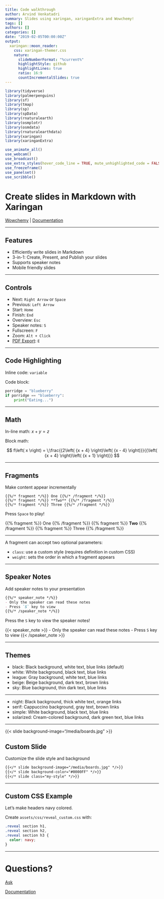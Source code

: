 ```yaml
---
title: Code walkthrough
author: Arvind Venkatadri
summary: Slides using xaringan, xaringanExtra and Wowchemy!
tags: []
authors: []
categories: []
date: "2019-02-05T00:00:00Z"
output:
  xaringan::moon_reader:
    css: xaringan-themer.css
    nature:
      slideNumberFormat: "%current%"
      highlightStyle: github
      highlightLines: true
      ratio: 16:9
      countIncrementalSlides: true
---
```

```r
library(tidyverse)
library(palmerpenguins)
library(sf)
library(tmap)
library(sp)
library(spData)
library(rnaturalearth)
library(osmplotr)
library(osmdata)
library(rnaturalearthdata)
library(xaringan)
library(xaringanExtra)
```

```r
use_animate_all()
use_webcam()
use_broadcast()
use_extra_styles(hover_code_line = TRUE, mute_unhighlighted_code = FALSE)
use_freezeframe()
use_panelset()
use_scribble()
```

# Create slides in Markdown with Xaringan

[Wowchemy](https://wowchemy.com/) | [Documentation](https://owchemy.com/docs/managing-content/#create-slides)

---

## Features

- Efficiently write slides in Markdown
- 3-in-1: Create, Present, and Publish your slides
- Supports speaker notes
- Mobile friendly slides

---

## Controls

- Next: `Right Arrow` or `Space`
- Previous: `Left Arrow`
- Start: `Home`
- Finish: `End`
- Overview: `Esc`
- Speaker notes: `S`
- Fullscreen: `F`
- Zoom: `Alt + Click`
- [PDF Export](https://github.com/hakimel/reveal.js#pdf-export): `E`

---

## Code Highlighting

Inline code: `variable`

Code block:
```python
porridge = "blueberry"
if porridge == "blueberry":
    print("Eating...")
```

---

## Math

In-line math: $x + y = z$

Block math:

$$
f\left( x \right) = \;\frac{{2\left( {x + 4} \right)\left( {x - 4} \right)}}{{\left( {x + 4} \right)\left( {x + 1} \right)}}
$$

---

## Fragments

Make content appear incrementally

```
{{%/* fragment */%}} One {{%/* /fragment */%}}
{{%/* fragment */%}} **Two** {{%/* /fragment */%}}
{{%/* fragment */%}} Three {{%/* /fragment */%}}
```

Press `Space` to play!

{{% fragment %}} One {{% /fragment %}}
{{% fragment %}} **Two** {{% /fragment %}}
{{% fragment %}} Three {{% /fragment %}}

---

A fragment can accept two optional parameters:

- `class`: use a custom style (requires definition in custom CSS)
- `weight`: sets the order in which a fragment appears

---

## Speaker Notes

Add speaker notes to your presentation

```markdown
{{%/* speaker_note */%}}
- Only the speaker can read these notes
- Press `S` key to view
{{%/* /speaker_note */%}}
```

Press the `S` key to view the speaker notes!

{{< speaker_note >}}
- Only the speaker can read these notes
- Press `S` key to view
{{< /speaker_note >}}

---

## Themes

- black: Black background, white text, blue links (default)
- white: White background, black text, blue links
- league: Gray background, white text, blue links
- beige: Beige background, dark text, brown links
- sky: Blue background, thin dark text, blue links

---

- night: Black background, thick white text, orange links
- serif: Cappuccino background, gray text, brown links
- simple: White background, black text, blue links
- solarized: Cream-colored background, dark green text, blue links

---

{{< slide background-image="/media/boards.jpg" >}}

## Custom Slide

Customize the slide style and background

```markdown
{{</* slide background-image="/media/boards.jpg" */>}}
{{</* slide background-color="#0000FF" */>}}
{{</* slide class="my-style" */>}}
```

---

## Custom CSS Example

Let's make headers navy colored.

Create `assets/css/reveal_custom.css` with:

```css
.reveal section h1,
.reveal section h2,
.reveal section h3 {
  color: navy;
}
```

---

# Questions?

[Ask](https://github.com/wowchemy/wowchemy-hugo-modules/discussions)

[Documentation](https://wowchemy.com/docs/managing-content/#create-slides)
